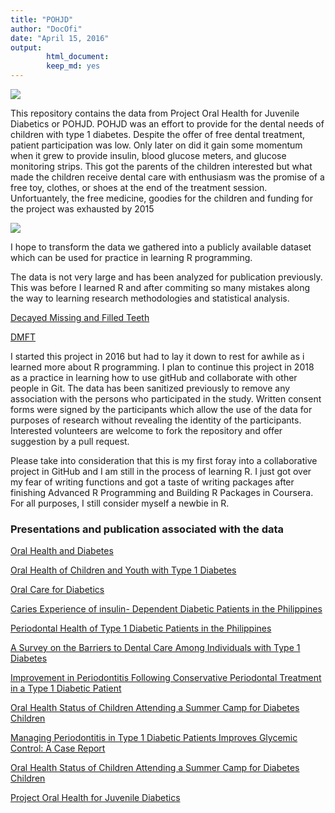 ```yaml
---
title: "POHJD"
author: "DocOfi"
date: "April 15, 2016"
output: 
        html_document:
        keep_md: yes
---
```


![](logopohjd.png)

This repository contains the data from Project Oral Health for Juvenile Diabetics or POHJD. POHJD was an effort to provide for the dental needs of children with type 1 diabetes. Despite the offer of free dental treatment, patient participation was low. Only later on did it gain some momentum when it grew to provide insulin, blood glucose meters, and glucose monitoring strips. This got the parents of the children interested but what made the children receive dental care with enthusiasm was the promise of a free toy, clothes, or shoes at the end of the treatment session. Unfortuantely, the free medicine, goodies for the children and funding for the project was exhausted by 2015 

![](osh.png)


I hope to transform the data we gathered into a publicly available dataset which can be used for practice in learning R programming. 

The data is not very large and has been analyzed for publication previously. This was before I learned R and after commiting so many mistakes along the way to learning research methodologies and statistical analysis.

[Decayed Missing and Filled Teeth](https://htmlpreview.github.io/?https://github.com/DocOfi/ProjectOralHealthforJuvenileDiabetics/blob/gh-pages/mychart1.html)

[DMFT](https://htmlpreview.github.io/?https://github.com/DocOfi/ProjectOralHealthforJuvenileDiabetics/blob/gh-pages/mychart2.html)

I started this project in 2016 but had to lay it down to rest for awhile as i learned more about R programming. I plan to continue this project in 2018 as a practice in learning how to use gitHub and collaborate with other people in Git. The data has been sanitized previously to remove any association with the persons who participated in the study. Written consent forms were signed by the participants which allow the use of the data for purposes of research without revealing the identity of the participants. Interested volunteers are welcome to fork the repository and offer suggestion by a pull request.  

Please take into consideration that this is my first foray into a collaborative project in GitHub and I am still in the process of learning R. I just got over my fear of writing functions and got a taste of writing packages after finishing Advanced R Programming and Building R Packages in Coursera. For all purposes, I still consider myself a newbie in R.

### Presentations and publication associated with the data

[Oral Health and Diabetes](http://www.rpubs.com/DocOfi/169246)

[Oral Health of Children and Youth with Type 1 Diabetes](https://docofi.shinyapps.io/ShinyApp15/)

[Oral Care for Diabetics](https://www.slideshare.net/pinoydental/dental-comics-by-dr-ed-ofilada)

[Caries Experience of insulin- Dependent Diabetic Patients in the Philippines](https://www.researchgate.net/publication/236905741_Caries_Experience_of_insulin-_Dependent_Diabetic_Patients_in_the_Philippines)

[Periodontal Health of Type 1 Diabetic Patients in the Philippines](https://www.researchgate.net/publication/255181088_Periodontal_Health_of_Type_1_Diabetic_Patients_in_the_Philippines)

[A Survey on the Barriers to Dental Care Among Individuals with Type 1 Diabetes](https://www.researchgate.net/publication/260452819_A_Survey_on_the_Barriers_to_Dental_Care_Among_Individuals_with_Type_1_Diabetes)

[Improvement in Periodontitis Following Conservative Periodontal Treatment in a Type 1 Diabetic Patient](http://asean-endocrinejournal.org/index.php/JAFES/article/view/206/624)

[Oral Health Status of Children Attending a Summer Camp for Diabetes Children](http://asean-endocrinejournal.org/index.php/JAFES/article/view/231/657)

[Managing Periodontitis in Type 1 Diabetic Patients Improves Glycemic Control: A Case Report](http://asean-endocrinejournal.org/index.php/JAFES/article/view/321/763)

[Oral Health Status of Children Attending a Summer Camp for Diabetes Children](http://asean-endocrinejournal.org/index.php/JAFES/article/view/231/657)

[Project Oral Health for Juvenile Diabetics](http://www.projectoralhealth.org/)
